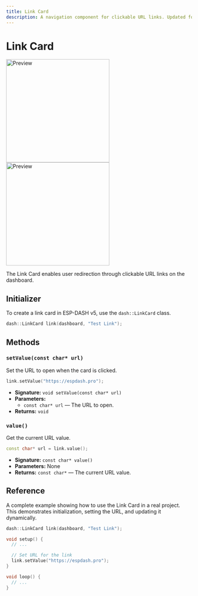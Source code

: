 ```yaml
---
title: Link Card
description: A navigation component for clickable URL links. Updated for ESP-DASH v5 API.
---
```



# Link Card

<ProCallout />

<img className="my-6 hidden dark:block" src="/img/v5/cards/dark/link.png" width="280px" alt="Preview" />
<img className="my-6 dark:hidden" src="/img/v5/cards/light/link.png" width="280px" alt="Preview" />

The Link Card enables user redirection through clickable URL links on the dashboard.

## Initializer

To create a link card in ESP-DASH v5, use the `dash::LinkCard` class.

```cpp
dash::LinkCard link(dashboard, "Test Link");
```

## Methods

### `setValue(const char* url)`
Set the URL to open when the card is clicked.
```cpp
link.setValue("https://espdash.pro");
```
- **Signature:** `void setValue(const char* url)`
- **Parameters:**
  - `const char* url` — The URL to open.
- **Returns:** `void`

### `value()`
Get the current URL value.
```cpp
const char* url = link.value();
```
- **Signature:** `const char* value()`
- **Parameters:** None
- **Returns:** `const char*` — The current URL value.

## Reference

A complete example showing how to use the Link Card in a real project. This demonstrates initialization, setting the URL, and updating it dynamically.

```cpp
dash::LinkCard link(dashboard, "Test Link");

void setup() {
  // ...

  // Set URL for the link
  link.setValue("https://espdash.pro");
}

void loop() {
  // ...
}
```
